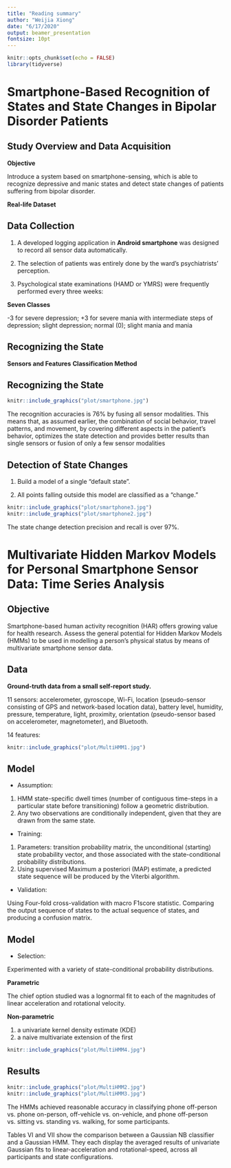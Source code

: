 ```yaml
---
title: "Reading summary"
author: "Weijia Xiong"
date: "6/17/2020"
output: beamer_presentation
fontsize: 10pt
---
```


```r
knitr::opts_chunk$set(echo = FALSE)
library(tidyverse)
```

# Smartphone-Based Recognition of States and State Changes in Bipolar Disorder Patients

## Study Overview and Data Acquisition

**Objective**

Introduce a system based on smartphone-sensing, which is able to recognize depressive and manic states and detect state changes of patients suffering from bipolar disorder.

**Real-life Dataset**

\begin{itemize}
\setbeamertemplate{items}[circle]
\item 10 patients
\item 10 month, 12 weeks per patient (in total over 800 days of data tracing 17 state changes) at a rural area psychiatric hospital in Austria
\item recorded by four different sensing modalities
\end{itemize}

## Data Collection

1. A developed logging application in **Android smartphone** was designed to record all sensor data automatically.

2. The selection of patients was entirely done by the ward's psychiatrists' perception.

3. Psychological state examinations (HAMD or YMRS) were frequently performed every three weeks: \

**Seven Classes**

-3 for severe depression; +3 for severe mania with intermediate steps of depression; 
slight depression; normal (0); slight mania and mania 

## Recognizing the State 

**Sensors and Features**
\begin{itemize}
\setbeamertemplate{items}[ball]
\item Social interaction: phone + sound calls/text message.
\item Physical motion
\item Travel patterns: GPS/Acceleration
\end{itemize}

**Classification Method**
\begin{itemize}
\setbeamertemplate{items}[ball]
\item Training:  For the actual classification, features were first transformed using a Linear Discriminant Analysis. The classes for the classification were defined according to the diagnosis provided by psychologists.
\item Test:  The Naive Bayes classifier included in Weka, k-nearest neighbor, j48 search tree and conjunctive rule learner. Similar results.
\item repeat 500 times in a cross-validation approach
\end{itemize}

## Recognizing the State 

```r
knitr::include_graphics("plot/smartphone.jpg")
```

The recognition accuracies is 76% by fusing all sensor modalities.
This means that, as assumed earlier, the combination of social behavior, travel patterns, and movement, by covering different aspects in the patient’s behavior, optimizes the state detection and provides better results than single sensors or fusion of only a few sensor modalities


## Detection of State Changes

1. Build a model of a single "default state". 

2. All points falling outside this model are classified as a “change.”


```r
knitr::include_graphics("plot/smartphone3.jpg")
knitr::include_graphics("plot/smartphone2.jpg")
```

The state change detection precision and recall is over 97%. 


# Multivariate Hidden Markov Models for Personal Smartphone Sensor Data: Time Series Analysis

## Objective

Smartphone-based human activity recognition (HAR) offers growing value for health research. Assess the general potential for Hidden Markov Models (HMMs) to be used in modelling a person's physical status by means of multivariate smartphone sensor data.

## Data

**Ground-truth data from a small self-report study.**

11 sensors: accelerometer, gyroscope, Wi-Fi, location (pseudo-sensor consisting of GPS and network-based location data), battery level, humidity, pressure, temperature, light, proximity, orientation (pseudo-sensor based on accelerometer, magnetometer), and Bluetooth.

14 features: 
```r
knitr::include_graphics("plot/MultiHMM1.jpg")
```

## Model
- Assumption:
1. HMM state-specific dwell times (number of contiguous time-steps in a particular state before transitioning) follow a geometric distribution. 
2. Any two observations are conditionally independent, given that they are drawn from the same state. 

- Training:  

1. Parameters: transition probability matrix, the unconditional (starting) state probability vector, and those associated with the state-conditional probability distributions. 
2. Using supervised Maximum a posteriori (MAP) estimate, a predicted state sequence will be produced by the Viterbi algorithm. 

- Validation: 

Using Four-fold cross-validation with macro F1score statistic. Comparing the output sequence of states to the actual sequence of states, and producing a confusion matrix.

## Model
- Selection:  

Experimented with a variety of state-conditional probability distributions.

**Parametric**

The chief option studied was a lognormal fit to each of the magnitudes of linear acceleration and rotational velocity. 

**Non-parametric**

1. a univariate kernel density estimate (KDE)
2. a naive multivariate extension of the first

```r
knitr::include_graphics("plot/MultiHMM4.jpg") 
```


## Results

```r
knitr::include_graphics("plot/MultiHMM2.jpg") 
knitr::include_graphics("plot/MultiHMM3.jpg") 
```

The HMMs achieved reasonable accuracy in classifying phone off-person vs. phone on-person, off-vehicle vs. on-vehicle, and phone off-person vs. sitting vs. standing vs. walking, for some participants. 

Tables VI and VII show the comparison between a Gaussian NB classifier and a Gaussian HMM. They each display the averaged results of univariate Gaussian fits to linear-acceleration and rotational-speed, across all participants and state configurations. 
